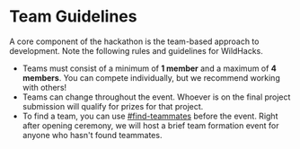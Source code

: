 # Team Guidelines

A core component of the hackathon is the team-based approach to development. Note the following rules and guidelines for WildHacks.

- Teams must consist of a minimum of **1 member** and a maximum of **4 members**. You can compete individually, but we recommend working with others!
- Teams can change throughout the event. Whoever is on the final project submission will qualify for prizes for that project.
- To find a team, you can use [#find-teammates](https://discord.com/channels/1340046559298982019/1342775351641772094) before the event. Right after opening ceremony, we will host a brief team formation event for anyone who hasn't found teammates.
